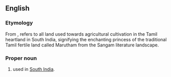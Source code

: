 ==English==

===Etymology===
From {{etyl|ta}}, {{term|மருதம்|lang=ta|tr=marutam}} refers to all land used towards agricultural cultivation in the Tamil heartland in South India, signifying the enchanting princess of the traditional Tamil fertile land called Marutham from the Sangam literature landscape.

===Proper noun===
{{en-proper noun}}

# {{given name|female|from=India}} used in [[South India]].